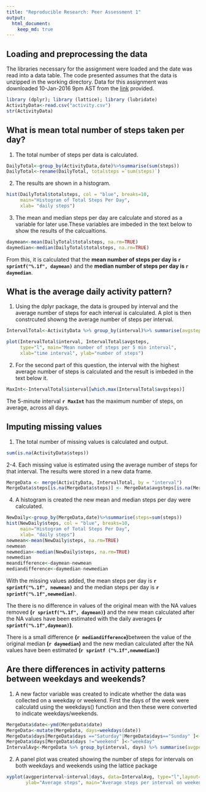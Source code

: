```yaml
---
title: "Reproducible Research: Peer Assessment 1"
output: 
  html_document:
    keep_md: true
---
```



## Loading and preprocessing the data

The libraries necessary for the assignment were loaded and the date was read into a data table. The code presented assumes that the 
data is unzipped in the working directory. Data for this assignment was 
downloaded 10-Jan-2016 9pm AST from the [link]((https://d396qusza40orc.cloudfront.net/repdata%2Fdata%2Factivity.zip)) provided.

```r
library (dplyr); library (lattice); library (lubridate)
ActivityData<-read.csv("activity.csv")
str(ActivityData)
```


## What is mean total number of steps taken per day?

1. The total number of steps per data is calculated.
```r
DailyTotal<-group_by(ActivityData,date)%>%summarise(sum(steps))
DailyTotal<-rename(DailyTotal, totalsteps =`sum(steps)`)
```

2. The results are shown in a histogram. 

```r
hist(DailyTotal$totalsteps, col = "blue", breaks=10,
     main="Histogram of Total Steps Per Day",
     xlab= "daily steps")
```

3. The mean and median steps per day are calculate and stored as a variable for later use.These variables are imbeded in the text below to show the results of the calcualtions.

```r
daymean<-mean(DailyTotal$totalsteps, na.rm=TRUE)
daymedian<-median(DailyTotal$totalsteps, na.rm=TRUE)
```

From this, it is calculated that the **mean number of steps per day is `r sprintf("%.1f", daymean)`** and the **median number of steps per day is `r daymedian`**.    


## What is the average daily activity pattern?

1. Using the dplyr package, the data is grouped by interval and the average number of steps for each interval is calculated. A plot is then constrcuted showng the average number of steps per interval.

```r
IntervalTotal<-ActivityData %>% group_by(interval)%>% summarise(avgsteps=mean(steps, na.rm=TRUE))

plot(IntervalTotal$interval, IntervalTotal$avgsteps, 
     type="l", main="Mean number of steps per 5 min interval",
     xlab="time interval", ylab="number of steps")
```

2. For the second part of this question, the interval with the highest average number of steps is calculated and the result is imbeded in the text below it.

```r
MaxInt<-IntervalTotal$interval[which.max(IntervalTotal$avgsteps)]
```

The 5-minute interval **`r MaxInt`** has the maximum number of steps, on average, across all days.


## Imputing missing values
1. The total number of missing values is calculated and output.

```r
sum(is.na(ActivityData$steps))
```

2-4. Each missing value is estimated using the average number of steps for that interval. The results were stored in a new data frame.

```r
MergeData <- merge(ActivityData, IntervalTotal, by = "interval")
MergeData$steps[is.na(MergeData$steps)] <- MergeData$avgsteps[is.na(MergeData$steps)]
```

4. A histogram is created the new mean and median steps per day were calculated.

```r
NewDaily<-group_by(MergeData,date)%>%summarise(steps=sum(steps))
hist(NewDaily$steps, col = "blue", breaks=10,
     main="Histogram of Total Steps Per Day",
     xlab= "daily steps")
newmean<-mean(NewDaily$steps, na.rm=TRUE)
newmean
newmedian<-median(NewDaily$steps, na.rm=TRUE)
newmedian
meandifference<-daymean-newmean
mediandifference<-daymedian-newmedian
```

With the missing values added, the mean steps per day is **`r sprintf("%.1f", newmean)`** and the median steps per day is **`r sprintf("%.1f",newmedian)`**. 

The there is no difference in values of the original mean with the NA values removed **(`r sprintf("%.1f", daymean)`)** and the new mean calculated after the NA values have been estimated with the daily averages **(`r sprintf("%.1f",daymean)`)**. 

There is a small difference **(`r mediandifference`)**between the value of the original median **(`r daymedian`)** and the new median calculated after the NA values have been estimated **(`r sprintf ("%.1f",newmedian)`)**

## Are there differences in activity patterns between weekdays and weekends?

1. A new factor variable was created to indicate whether the data was collected on a weekday or weekend. First the days of the week were calculatd using the weekdays() function and then these were converted to indicate weekdays/weekends.

```r
MergeData$date<-ymd(MergeData$date)
MergeData<-mutate(MergeData, days=weekdays(date))
MergeData$days[MergeData$days =="Saturday"|MergeData$days=="Sunday" ]<-"weekend"
MergeData$days[MergeData$days !="weekend" ]<-"weekday"
IntervalAvg<-MergeData %>% group_by(interval, days) %>% summarise(avgperinterval=mean(steps))
```

2. A panel plot was created showing the number of steps for intervals on both weekdays and weekends using the lattice package
```r
xyplot(avgperinterval~interval|days, data=IntervalAvg, type="l",layout=c(1,2), 
       ylab="Average steps", main="Average steps per interval on weekend and weekdays")
```


